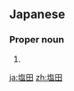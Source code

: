 ==Japanese==
{{ja-kanjitab|塩|田}}

===Proper noun===
{{ja-pos|kyu=鹽田|しおだ|proper|hhira=しほだ}}

# {{surname|lang=ja|sort=しおだ}}

[[ja:塩田]]
[[zh:塩田]]